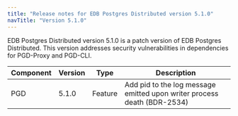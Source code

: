 ```yaml
---
title: "Release notes for EDB Postgres Distributed version 5.1.0"
navTitle: "Version 5.1.0"
---
```


EDB Postgres Distributed version 5.1.0 is a patch version of EDB Postgres Distributed.
This version addresses security vulnerabilities in dependencies for PGD-Proxy and PGD-CLI.

| Component | Version | Type    | Description                                          |
|-----------|---------|---------|------------------------------------------------------|
| PGD       | 5.1.0   | Feature | Add pid to the log message emitted upon writer process death (BDR-2534) |
